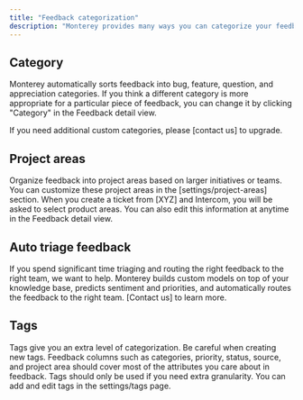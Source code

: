 ```yaml
---
title: "Feedback categorization"
description: "Monterey provides many ways you can categorize your feedback"
---
```


## Category

Monterey automatically sorts feedback into bug, feature, question, and appreciation categories. If you think a different category is more appropriate for a particular piece of feedback, you can change it by clicking "Category" in the Feedback detail view. 

If you need additional custom categories, please [contact us] to upgrade.


## Project areas

Organize feedback into project areas based on larger initiatives or teams. You can customize these project areas in the [settings/project-areas] section. When you create a ticket from [XYZ] and Intercom, you will be asked to select product areas. You can also edit this information at anytime in the Feedback detail view.


## Auto triage feedback

If you spend significant time triaging and routing the right feedback to the right team, we want to help. Monterey builds custom models on top of your knowledge base, predicts sentiment and priorities, and automatically routes the feedback to the right team. [Contact us] to learn more.


## Tags

Tags give you an extra level of categorization. Be careful when creating new tags. Feedback columns such as categories, priority, status, source, and project area should cover most of the attributes you care about in feedback. Tags should only be used if you need extra granularity. You can add and edit tags in the settings/tags page.


